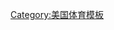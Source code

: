 {{Navbox
|name = 十大联盟
|title = [[十大联盟|<span style="color: white">十大联盟</span>]]
|state = {{{state|autocollapse}}}
|listclass = hlist
|titlestyle = background:#00A7E3; color:#FFFFFF; border: 2px solid #000000
|groupstyle = background:#00A7E3; color:#FFFFFF; border: 2px solid #000000
|belowstyle = background:#00A7E3; color:#FFFFFF; border: 2px solid #000000
|image = [[File:Big Ten Conference logo (2012).svg|100px]]

|group1 = 东组
|list1 = 
* [[印第安纳大学|印第安纳]][[印第安纳大学山地人队|山地人]]
* [[馬里蘭大學學院市分校|马里兰]][[马里兰大学淡水龟队|淡水龟]]
* [[密歇根大学|密歇根]][[密歇根大学狼獾队|狼獾]]
* [[密西根州立大學|密歇根州立]][[密歇根州立大学斯巴达人队|斯巴达人]]
* [[俄亥俄州立大学|俄亥俄州立]][[俄亥俄州立大学七叶树队|七叶树]]
* [[宾夕法尼亚州立大学|宾夕法尼亚州立]][[宾夕法尼亚州立大学尼塔尼雄狮队|尼塔尼雄狮]]
* [[罗格斯大学|罗格斯]][[罗格斯大学红衣骑士队|红衣骑士]]

|group2 = 西组
|list2 = 
* [[伊利诺伊大学厄巴纳-香槟分校|伊利诺伊]][[伊利诺伊大学伊利诺战士队|伊利奈战士]]
* [[艾奥瓦大学|艾奥瓦]][[艾奥瓦大学鹰眼队|鹰眼]]
* [[明尼苏达大学|明尼苏达]][[明尼苏达大学金地鼠队|金地鼠]]
* [[内布拉斯加大学林肯分校|内布拉斯加]][[内布拉斯加大学玉米农队|玉米农]]
* [[西北大学 (伊利诺伊州)|西北]][[西北大学野猫队|野猫]]
* [[普渡大学|普渡]][[普渡大学锅炉工队|锅炉工]]
* [[威斯康星大学|威斯康星]][[威斯康辛大学貛队|大学貛]]

|group3 = 非常规成员
|list3 =
* [[约翰·霍普金斯大学|约翰·霍普金斯]][[约翰·霍普金斯大学蓝鸟队|蓝鸟]]''男子袋棍球''

|group4 = 前成员
|list4 = 
* [[芝加哥大学|芝加哥]][[芝加哥大学栗人队|栗人]]
<!--
|group5 = Championships & awards
|list5 = 
* [[List of Big Ten Conference national championships|National championships]]
* [[Big Ten Athlete of the Year|Athlete of the Year]]

|below = '''[[Big Ten Network|<span style="color: white">Big Ten Network</span>]]''' -->
}}<noinclude>
{{collapsible option}}
[[Category:美国体育模板]]
</noinclude>